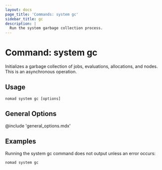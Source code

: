 ```yaml
---
layout: docs
page_title: 'Commands: system gc'
sidebar_title: gc
description: |
  Run the system garbage collection process.
---
```


# Command: system gc

Initializes a garbage collection of jobs, evaluations, allocations, and nodes.
This is an asynchronous operation.

## Usage

```plaintext
nomad system gc [options]
```

## General Options

@include 'general_options.mdx'

## Examples

Running the system gc command does not output unless an error occurs:

```shell-session
nomad system gc

```
